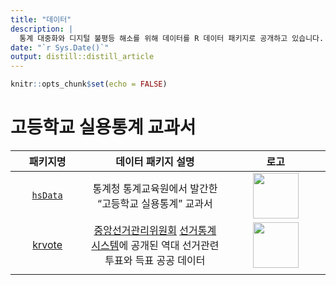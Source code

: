 ```yaml
---
title: "데이터"
description: |
  통계 대중화와 디지털 불평등 해소를 위해 데이터를 R 데이터 패키지로 공개하고 있습니다. 
date: "`r Sys.Date()`"
output: distill::distill_article
---
```


```r
knitr::opts_chunk$set(echo = FALSE)
```

# 고등학교 실용통계 교과서

|                     패키지명                     |                                                                            데이터 패키지 설명                                                                            |                 로고                 |
|:---------------:|:------------------------------:|:---------------------:|
|      [`hsData`](https://r2bit.com/hsData/)       |                                                         통계청 통계교육원에서 발간한 "고등학교 실용통계" 교과서                                                          | ![](fig/logo_hsData.png){width="73"} |
| [krvote](https://ai-carpentry.github.io/krvote/) | [중앙선거관리위원회](https://www.nec.go.kr/site/nec/main.do) [선거통계시스템](http://info.nec.go.kr/main/main_load.xhtml)에 공개된 역대 선거관련 투표와 득표 공공 데이터 | ![](fig/logo_krvote.png){width="73"} |
|                                                  |                                                                                                                                                                          |                                      |
